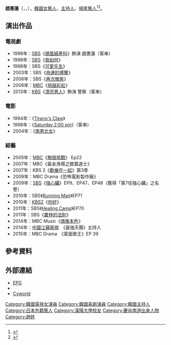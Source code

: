 {{藝人
| 姓名 = 趙惠蓮
| 類型 = 女藝人
| 圖片 = Johyeryun2020.png
| 羅馬拼音 = Cho Hae-Ryun
| 國籍 = {{KOR}}
| 出生日期 = {{birth_date_and_age|1970|5|29}}
| 出生地 = {{KOR}}[[慶尚南道|慶尚南道]][[固城郡|固城郡]]
| 語言 = [[韓語|韓語]]、[[英語|英語]]、[[日語|日語]]、[[汉语|汉语]]
| 教育程度 = [[漢陽大學|漢陽大學]]戲劇電影學[[學士|學士]]<br />[[漢陽大學|漢陽大學]]言論情報大學院[[碩士|碩士]]
| 出道日期 = 1992年
|經紀公司 = Kone Stars
}}

'''趙惠蓮'''（{{lang-ko|조혜련}}，{{lang-en|Cho Hae-Ryun}}，{{bd|1970年|5月29日}}），[[韓國|韓國]][[女藝人|女藝人]]、[[主持人|主持人]]、[[搞笑藝人|搞笑藝人]]<ref>{{cite web| url=http://www.pckworld.com/news/articleView.html?idxno=73897| title="하나님께 묻고 하나님과 동행하는 하루"| publisher=pckworld| date=2017-05-16| accessdate=2018-02-01| language=ko| archive-date=2017-09-23| archive-url=https://web.archive.org/web/20170923194358/http://www.pckworld.com/news/articleView.html?idxno=73897| dead-url=no}}</ref><ref>{{cite web| url=http://news.joins.com/article/21769835| title='욥기'를 '엽기'로 읽던…개그우먼 조혜련| publisher=joins| date=2017-07-19| accessdate=2018-02-01| language=ko| archive-date=2017-10-23| archive-url=https://web.archive.org/web/20171023230218/http://news.joins.com/article/21769835| dead-url=no}}</ref>。

== 演出作品 ==
=== 電視劇 ===
*1998年：[[SBS_(韓國)|SBS]]《[[順風婦產科|順風婦產科]]》飾演 趙惠蓮（客串）
*1998年：[[SBS_(韓國)|SBS]]《[[我如何|我如何]]》
*1998年：SBS《[[可愛先生|可愛先生]]》
*2003年：SBS《[[命運的搏擊|命運的搏擊]]》
*2006年：SBS《[[再次微笑|再次微笑]]》
*2006年：[[文化廣播_(韓國)|MBC]]《[[飛越彩虹|飛越彩虹]]》
*2013年：[[韓國放送公社|KBS]]《[[漂亮男人|漂亮男人]]》飾演 警察（客串）

=== 電影 ===
*1994年：《[[Tirano's_Claw|Tirano's Claw]]》
*1998年：《[[Saturday,2:00_pm|Saturday,2:00 pm]]》（客串）
*2004年：《[[南男北女|南男北女]]》

=== 綜藝 ===
*2005年：[[MBC|MBC]]《[[無限挑戰|無限挑戰]]》 Ep22
*2007年：MBC《黃金漁場之膝蓋道士》
*2007年：KBS 2《[[歡樂在一起|歡樂在一起]]》第3季
*2009年：MBC Drama《恐怖電影製作廠》
*2009年：[[SBS_(韓國)|SBS]]《[[強心臟|強心臟]]》EP9、EP47、EP48（獲得「第7任強心臟」之名譽）
*2010年：SBS《[[Running_Man|Running Man]]》EP71
*2010年：[[KBS2|KBS2]]《[[你好|你好]]》
*2011年：SBS《[[Healing_Camp|Healing Camp]]》EP70
*2011年：SBS《[[叢林的法則|叢林的法則]]》
*2014年：MBC Music《[[偶像本色|偶像本色]]》
*2014年：[[中國|中國]][[江蘇衛視|江蘇衛視]]　《最強天團》主持人
*2015年：MBC Drama　《蒙面歌王》EP 39

== 參考資料 ==
{{Reflist}}

== 外部連結 ==
*[http://epg.epg.co.kr/star/profile/index.asp?actor_id=175 EPG] {{Wayback|url=http://epg.epg.co.kr/star/profile/index.asp?actor_id=175 |date=20070921204532 }} {{ko icon}}
*{{Twitter|ulumma2002}}{{ko icon}}
*[http://cy.cyworld.com/home/30514026 Cyworld] {{Wayback|url=http://cy.cyworld.com/home/30514026 |date=20171215110837 }}{{ko icon}}

{{百想藝術大獎電視部門女子綜藝獎}}

{{DEFAULTSORT: Jo Hye Ryun}}
[[Category:韓國電視女演員|Category:韓國電視女演員]]
[[Category:韓國喜劇演員|Category:韓國喜劇演員]]
[[Category:韓國主持人|Category:韓國主持人]]
[[Category:日本外籍藝人|Category:日本外籍藝人]]
[[Category:漢陽大學校友|Category:漢陽大學校友]]
[[Category:慶尚南道出身人物|Category:慶尚南道出身人物]]
[[Category:趙姓|Category:趙姓]]